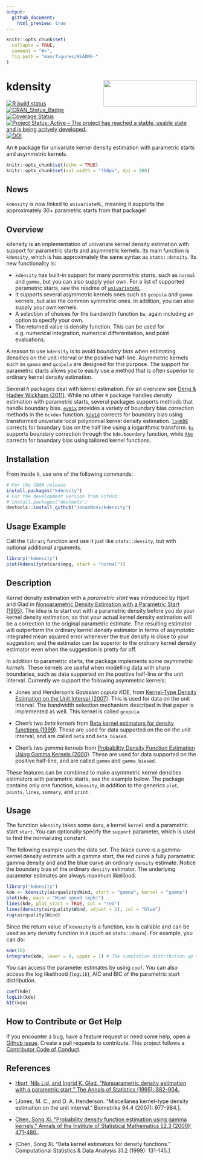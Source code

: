 ```yaml
---
output:
  github_document:
    html_preview: true
---
```


<!-- README.md is generated from README.Rmd. Please edit that file -->

```r
knitr::opts_chunk$set(
  collapse = TRUE,
  comment = "#>",
  fig.path = "man/figures/README-"
)
```

# kdensity <img src="man/figures/logo.png" align="right" width="247" height="70" />
[![R build status](https://github.com/JonasMoss/kdensity/workflows/R-CMD-check/badge.svg)](https://github.com/JonasMoss/kdensity/actions)
[![CRAN_Status_Badge](https://www.r-pkg.org/badges/version/kdensity)](https://cran.r-project.org/package=kdensity)
[![Coverage Status](https://codecov.io/gh/JonasMoss/kdensity/branch/master/graph/badge.svg)](https://codecov.io/gh/JonasMoss/kdensity?branch=master)
[![Project Status: Active – The project has reached a stable, usable state and is being actively developed.](https://www.repostatus.org/badges/latest/active.svg)](https://www.repostatus.org/#active)
[![DOI](https://zenodo.org/badge/120678148.svg)](https://zenodo.org/badge/latestdoi/120678148)


An `R` package for univariate kernel density estimation with parametric starts and asymmetric kernels.
```r
knitr::opts_chunk$set(echo = TRUE)
knitr::opts_chunk$set(out.width = "750px", dpi = 200)
```

## News 
`kdensity` is now linked to `univariateML`, meaning it supports the 
approximately 30+ parametric starts from that package!

## Overview
kdensity is an implementation of univariate kernel density estimation with support for parametric starts and asymmetric kernels. Its main function is `kdensity`, which is has approximately the same syntax as `stats::density`. Its new functionality is:

* `kdensity` has built-in support for many *parametric starts*, such as `normal` 
  and `gamma`, but you can also supply your own. For a list of supported parametric 
  starts, see the readme of [`univariateML`](https://github.com/JonasMoss/univariateML).
* It supports several asymmetric kernels ones such as `gcopula` and `gamma` kernels, but also     the common symmetric ones. In addition, you can also supply your own kernels. 
* A selection of choices for the bandwidth function `bw`, again including an option to specify    your own.
* The returned value is density function. This can be used for e.g. numerical 
  integration, numerical differentiation, and point evaluations. 

A reason to use `kdensity` is to avoid *boundary bias* when estimating densities on the unit interval or the positive half-line. Asymmetric kernels such as `gamma` and `gcopula` are designed for this purpose. The support for parametric starts allows you to easily use a method that is often superior to ordinary kernel density estimation.

Several `R` packages deal with kernel estimation. For an overview see 
[Deng & Hadley Wickham (2011)](https://vita.had.co.nz/papers/density-estimation.pdf).
While no other `R` package handles density estimation with parametric starts, 
several packages supports methods that handle boundary bias.  [`evmix`](http://www.math.canterbury.ac.nz/~c.scarrott/evmix/) provides a 
variety of boundary bias correction methods in the `bckden` function. 
[`kde1d`](https://github.com/tnagler/kde1d) corrects for boundary bias using 
transformed univariate local polynomial kernel density estimation.
[`logKDE`](https://github.com/andrewthomasjones/logKDE) corrects for boundary 
bias on the half line using a logarithmic transform. 
[`ks`](https://CRAN.R-project.org/package=ks) supports boundary correction through the `kde.boundary` function, while [`Ake`](https://CRAN.R-project.org/package=Ake) corrects for 
boundary bias using tailored kernel functions.

## Installation
From inside `R`, use one of the following commands:
```r
# For the CRAN release
install.packages("kdensity")
# For the development version from GitHub:
# install.packages("devtools")
devtools::install_github("JonasMoss/kdensity")
```

## Usage Example
Call the `library` function and use it just like `stats::density`, but with optional additional arguments.
```r
library("kdensity")
plot(kdensity(mtcars$mpg, start = "normal"))
```

## Description

Kernel density estimation with a *parametric start* was introduced by Hjort and Glad in [Nonparametric Density Estimation with a Parametric Start (1995)](https://projecteuclid.org/euclid.aos/1176324627). The idea is to start out with a parametric density before you do your kernel density estimation, so that your actual kernel density estimation will be a correction to the original parametric estimate. The resulting estimator will outperform the ordinary kernel density estimator in terms of asymptotic 
integrated mean squared error whenever the true density is close to your suggestion; and the estimator can be superior to the ordinary kernel density estimator even when the suggestion is pretty far off.

In addition to parametric starts, the package implements some *asymmetric kernels*. These kernels are useful when modelling data with sharp boundaries, such as data supported on the positive half-line or the unit interval. Currently we support the following asymmetric kernels:

* Jones and Henderson's *Gaussian copula KDE*, from [Kernel-Type Density Estimation on the Unit Interval (2007)](https://academic.oup.com/biomet/article-abstract/94/4/977/246269). This is used for data on the unit interval. The bandwidth selection mechanism described in that paper is implemented as well. This kernel is called `gcopula`.

* Chen's two *beta kernels* from [Beta kernel estimators for density functions (1999)](https://www.sciencedirect.com/science/article/pii/S0167947399000109). These are used for data supported on the on the unit interval, and are called `beta` and `beta_biased`.

* Chen's two *gamma kernels* from [Probability Density Function Estimation Using Gamma Kernels (2000)](https://link.springer.com/article/10.1023/A:1004165218295). These are used for data supported on the positive half-line, and are called `gamma` and `gamma_biased`.

These features can be combined to make asymmetric kernel densities estimators with parametric starts, see the example below. The package contains only one function, `kdensity`, in addition to the generics `plot`, `points`, `lines`, `summary`, and `print`. 

## Usage

The function `kdensity` takes some `data`, a kernel `kernel` and a parametric start `start`. You can optionally specify the `support` parameter, which is used to find the normalizing constant.

The following example uses the \code{datasets::airquality} data set. The black curve is a gamma-kernel density estimate with a gamma start, the red curve a fully parametric gamma density
and and the blue curve an ordinary `density` estimate. Notice the boundary bias of the ordinary 
`density` estimator. The underlying parameter estimates are always maximum likelilood.

```r
library("kdensity")
kde <- kdensity(airquality$Wind, start = "gamma", kernel = "gamma")
plot(kde, main = "Wind speed (mph)")
lines(kde, plot_start = TRUE, col = "red")
lines(density(airquality$Wind, adjust = 2), col = "blue")
rug(airquality$Wind)
```

Since the return value of `kdensity` is a function, `kde` is callable and can be
used as any density function in `R` (such as `stats::dnorm`). For example, you can
do:

```r
kde(10)
integrate(kde, lower = 0, upper = 1) # The cumulative distribution up to 1.
```

You can access the parameter estimates by using `coef`. You can also access the log likelihood (`logLik`), AIC and BIC of the parametric start distribution.

```r
coef(kde)
logLik(kde)
AIC(kde)
```
## How to Contribute or Get Help
If you encounter a bug, have a feature request or need some help, open a [Github issue](https://github.com/JonasMoss/kdensity/issues). Create a pull requests
to contribute. This project follows a [Contributor Code of Conduct](https://www.contributor-covenant.org/version/1/4/code-of-conduct/).

## References

* [Hjort, Nils Lid, and Ingrid K. Glad. "Nonparametric density estimation with a parametric start." The Annals of Statistics (1995): 882-904.](https://projecteuclid.org/euclid.aos/1176324627).

* [Jones, M. C., and D. A. Henderson. "Miscellanea kernel-type density estimation on the unit interval." Biometrika 94.4 (2007): 977-984.]. 

* [Chen, Song Xi. "Probability density function estimation using gamma kernels." Annals of the Institute of Statistical Mathematics 52.3 (2000): 471-480.](https://link.springer.com/article/10.1023/A:1004165218295).

* [Chen, Song Xi. "Beta kernel estimators for density functions." Computational Statistics & Data Analysis 31.2 (1999): 131-145.]
